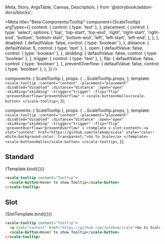   Meta,
  Story,
  ArgsTable,
  Canvas,
  Description,
} from '@storybook/addon-docs/blocks';

<Meta
  title="Beta Components/Tooltip"
  component={ScaleTooltip}
  argTypes={{
    content: {
      control: { type: 'text' },
    },
    placement: {
      control: {
        type: 'select',
        options: [
          'top',
          'top-start',
          'top-end',
          'right',
          'right-start',
          'right-end',
          'bottom',
          'bottom-start',
          'bottom-end',
          'left',
          'left-start',
          'left-end',
        ],
      },
    },
    disabled: {
      defaultValue: false,
      control: { type: 'boolean' },
    },
    distance: {
      defaultValue: 5,
      control: { type: 'text' },
    },
    open: {
      defaultValue: false,
      control: { type: 'boolean' },
    },
    skidding: {
      defaultValue: false,
      control: { type: 'boolean' },
    },
    trigger: {
      control: { type: 'text' },
    },
    flip: {
      defaultValue: false,
      control: { type: 'boolean' },
    },
    preventOverflow: {
      defaultValue: false,
      control: { type: 'boolean' },
    },
  }}
/>

  components: { ScaleTooltip },
  props: {
    ...ScaleTooltip.props,
  },
  template: `
    <scale-tooltip
      :content="content"
      :placement="placement"
      :disabled="disabled"
      :distance="distance"
      :open="open"
      :skidding="skidding"
      :trigger="trigger"
      :flip="flip"
      :preventOverflow="preventOverflow"
    >
    <scale-button>Hallo</scale-button>
    </scale-tooltip>
  `,
});

  components: { ScaleTooltip },
  props: {
    ...ScaleTooltip.props,
  },
  template: `
    <scale-tooltip
      :content="content"
      :placement="placement"
      :disabled="disabled"
      :distance="distance"
      :open="open"
      :skidding="skidding"
      :trigger="trigger"
      :flip="flip"
      :preventOverflow="preventOverflow"
    >
    <template v-slot:content>
        <a slot="content" href="https://github.com/telekom/scale" style="color: white;background-color: transparent;">Go to Scale</a>
    </template>
    <scale-button>Hallo</scale-button>
    </scale-tooltip>
  `,
});

## Standard

<Canvas withSource="none">
  <Story
    name="Standard"
    args={{
      content: 'Tooltip',
    }}
  >
    {Template.bind({})}
  </Story>
</Canvas>

<ArgsTable story="Standard" />

```html
<scale-tooltip content="Tooltip">
  <scale-button>Hover to show Tooltip</scale-button>
</scale-tooltip>
```

## Slot

<Canvas withSource="none">
  <Story name="Slot" args={{}}>
    {SlotTemplate.bind({})}
  </Story>
</Canvas>

```html
<scale-tooltip content="Tooltip">
  <a slot="content" href="https://github.com/telekom/scale">Go to Scale</a>
  <scale-button>Hover to show Tooltip</scale-button>
</scale-tooltip>
```
